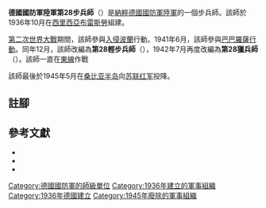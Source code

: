 {{infobox military unit
|unit_name=德國國防軍陸軍第28步兵師<br/>德國國防軍陸軍第28輕步兵師<br/>德國國防軍陸軍第28獵兵師
|image=28th Infanterie Division Logo.svg
|image_size = 150
|caption=
|dates=1936年10月1日至1945年5月
|country={{flag|Nazi Germany}}
|branch=[[納粹德國陸軍|陸軍]]
|type=[[步兵|步兵]]
|role=輕步兵
|size=[[师_(军队)|師]]
}}

'''德國國防軍陸軍第28步兵師'''（{{lang-de|'''28. Infanterie-Division'''}}）是[[納粹德國|納粹德國]][[德國國防軍|國防軍]][[納粹德國陸軍|陸軍]]的一個步兵師。該師於1936年10月在[[西里西亞|西里西亞]][[弗罗茨瓦夫|布雷斯勞]]組建{{cfn|Mitcham|y=2007}}。

[[第二次世界大戰|第二次世界大戰]]期間，該師參與[[波蘭戰役|入侵波蘭]]行動。1941年6月，該師參與[[巴巴羅薩行動|巴巴羅薩行動]]。同年12月，該師改編為'''第28輕步兵師'''（{{lang-de|'''28. leichte Infanterie-Division'''}}），1942年7月再度改編為'''第28獵兵師'''（{{lang-de|'''28. Jäger-Division '''}}）。該師一直在[[苏德战争|東線]]作戰

該師最後於1945年5月在[[桑比亚半岛|桑比亚半岛]]向[[苏联红军|苏联红军]]投降。

== 註腳 ==
{{reflist}}

== 參考文獻 ==
* {{Cite book| author=Müller-Hillebrand, Burkhard |title=Das Heer 1933-1945. Entwicklung des organisatorischen Aufbaues | volume= Vol. III: Der Zweifrontenkrieg. Das Heer vom Beginn des Feldzuges gegen die Sowjetunion bis zum Kriegsende| publisher=Mittler | location=Frankfurt am Main |year=1969 |page=286 | language=de}}
* {{Cite book| author=Tessin, Georg |title=Verbände und Truppen der  deutschen Wehrmacht und Waffen-SS im Zweiten Weltkrieg, 1939 - 1945 | volume=Vol. IV: Die Landstreitkräfte 15 -30 | publisher= Mittler | location= Frankfurt am Main | year=1970 | language=de}}
* {{Cite book|last=Mitcham |first=Samuel W., Jr.|author-link=Samuel W. Mitcham|title=German Order of Battle, Volume One: 1st – 290th Infantry Divisions in WWII|year=2007|publisher=Stackpole Books|location=PA; United States of America|isbn=978-0-8117-3416-5|ref={{sfnRef|Mitcham|y=2007}}}}

{{mil-stub}}
{{德國國防軍陸軍的步兵師}}
[[Category:德國國防軍的師級單位|Category:德國國防軍的師級單位]]
[[Category:1936年建立的軍事組織|Category:1936年建立的軍事組織]]
[[Category:1936年德國建立|Category:1936年德國建立]]
[[Category:1945年廢除的軍事組織|Category:1945年廢除的軍事組織]]